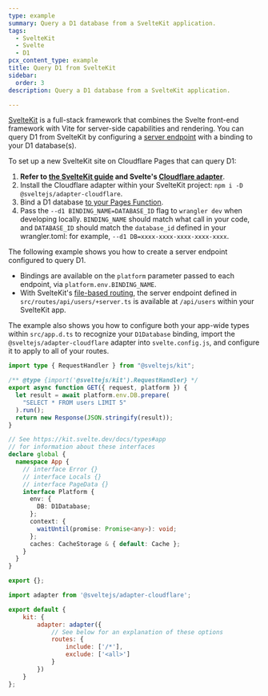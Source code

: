 ```yaml
---
type: example
summary: Query a D1 database from a SvelteKit application.
tags:
  - SvelteKit
  - Svelte
  - D1
pcx_content_type: example
title: Query D1 from SvelteKit
sidebar:
  order: 3
description: Query a D1 database from a SvelteKit application.

---
```



[SvelteKit](https://kit.svelte.dev/) is a full-stack framework that combines the Svelte front-end framework with Vite for server-side capabilities and rendering. You can query D1 from SvelteKit by configuring a [server endpoint](https://kit.svelte.dev/docs/routing#server) with a binding to your D1 database(s).

To set up a new SvelteKit site on Cloudflare Pages that can query D1:

1. **Refer to [the SvelteKit guide](/pages/framework-guides/deploy-a-svelte-kit-site/) and Svelte's [Cloudflare adapter](https://kit.svelte.dev/docs/adapter-cloudflare)**.
2. Install the Cloudflare adapter within your SvelteKit project: `npm i -D @sveltejs/adapter-cloudflare`.
3. Bind a D1 database [to your Pages Function](/pages/functions/bindings/#d1-databases).
4. Pass the `--d1 BINDING_NAME=DATABASE_ID` flag to `wrangler dev` when developing locally. `BINDING_NAME` should match what call in your code, and `DATABASE_ID` should match the `database_id` defined in your wrangler.toml: for example, `--d1 DB=xxxx-xxxx-xxxx-xxxx-xxxx`.

The following example shows you how to create a server endpoint configured to query D1.

* Bindings are available on the `platform` parameter passed to each endpoint, via `platform.env.BINDING_NAME`.
* With SvelteKit's [file-based routing](https://kit.svelte.dev/docs/routing), the server endpoint defined in `src/routes/api/users/+server.ts` is available at `/api/users` within your SvelteKit app.

The example also shows you how to configure both your app-wide types within `src/app.d.ts` to recognize your `D1Database` binding, import the `@sveltejs/adapter-cloudflare` adapter into `svelte.config.js`, and configure it to apply to all of your routes.

<Tabs> <TabItem label="TypeScript" icon="seti:typescript">

```ts
import type { RequestHandler } from "@sveltejs/kit";

/** @type {import('@sveltejs/kit').RequestHandler} */
export async function GET({ request, platform }) {
  let result = await platform.env.DB.prepare(
    "SELECT * FROM users LIMIT 5"
  ).run();
  return new Response(JSON.stringify(result));
}
```

```ts
// See https://kit.svelte.dev/docs/types#app
// for information about these interfaces
declare global {
  namespace App {
    // interface Error {}
    // interface Locals {}
    // interface PageData {}
    interface Platform {
      env: {
        DB: D1Database;
      };
      context: {
        waitUntil(promise: Promise<any>): void;
      };
      caches: CacheStorage & { default: Cache };
    }
  }
}

export {};
```

```js
import adapter from '@sveltejs/adapter-cloudflare';

export default {
    kit: {
        adapter: adapter({
            // See below for an explanation of these options
            routes: {
                include: ['/*'],
                exclude: ['<all>']
            }
        })
    }
};

```

</TabItem> </Tabs>
